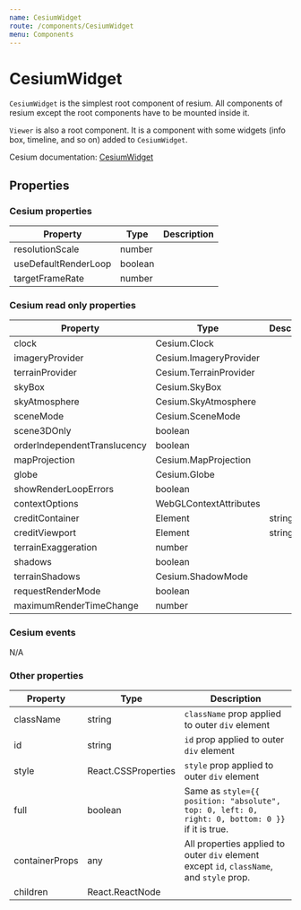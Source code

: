 ```yaml
---
name: CesiumWidget
route: /components/CesiumWidget
menu: Components
---
```



# CesiumWidget

`CesiumWidget` is the simplest root component of resium. All components of resium except the root components have to be mounted inside it.

`Viewer` is also a root component. It is a component with some widgets (info box, timeline, and so on) added to `CesiumWidget`.

Cesium documentation: [CesiumWidget](https://cesiumjs.org/Cesium/Build/Documentation/CesiumWidget.html)

<Playground>
  <CesiumWidget full />
</Playground>

## Properties

### Cesium properties

| Property | Type | Description |
|--|--|--|
| resolutionScale | number | |
| useDefaultRenderLoop | boolean | |
| targetFrameRate | number | |

### Cesium read only properties

| Property | Type | Description |
|--|--|--|
| clock | Cesium.Clock | |
| imageryProvider | Cesium.ImageryProvider | |
| terrainProvider | Cesium.TerrainProvider | |
| skyBox | Cesium.SkyBox | |
| skyAtmosphere | Cesium.SkyAtmosphere | |
| sceneMode | Cesium.SceneMode | |
| scene3DOnly | boolean | |
| orderIndependentTranslucency | boolean | |
| mapProjection | Cesium.MapProjection | |
| globe | Cesium.Globe | |
| showRenderLoopErrors | boolean | |
| contextOptions | WebGLContextAttributes | |
| creditContainer | Element | string | |
| creditViewport | Element | string | |
| terrainExaggeration | number | |
| shadows | boolean | |
| terrainShadows | Cesium.ShadowMode | |
| requestRenderMode | boolean | |
| maximumRenderTimeChange | number | |

### Cesium events

N/A

### Other properties

| Property | Type | Description |
|--|--|--|
| className | string | `className` prop applied to outer `div` element |
| id | string | `id` prop applied to outer `div` element |
| style | React.CSSProperties | `style` prop applied to outer `div` element |
| full | boolean | Same as `style={{ position: "absolute", top: 0, left: 0, right: 0, bottom: 0 }}` if it is true. |
| containerProps | any | All properties applied to outer `div` element except `id`, `className`, and `style` prop. |
| children | React.ReactNode | |
